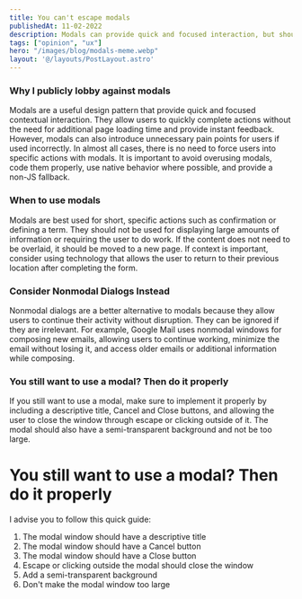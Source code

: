```yaml
---
title: You can't escape modals
publishedAt: 11-02-2022
description: Modals can provide quick and focused interaction, but should be used carefully to avoid disrupting the user's experience. Consider using nonmodal dialogs instead, which allow users to continue their activity without disruption.
tags: ["opinion", "ux"]
hero: "/images/blog/modals-meme.webp"
layout: '@/layouts/PostLayout.astro'
---
```


### Why I publicly lobby against modals  
Modals are a useful design pattern that provide quick and focused contextual interaction. They allow users to quickly complete actions without the need for additional page loading time and provide instant feedback. 
However, modals can also introduce unnecessary pain points for users if used incorrectly. In almost all cases, there is no need to force users into specific actions with modals. It is important to avoid overusing modals, code them properly, use native behavior where possible, and provide a non-JS fallback.

### When to use modals
Modals are best used for short, specific actions such as confirmation or defining a term. They should not be used for displaying large amounts of information or requiring the user to do work. If the content does not need to be overlaid, it should be moved to a new page. If context is important, consider using technology that allows the user to return to their previous location after completing the form.

### Consider Nonmodal Dialogs Instead
Nonmodal dialogs are a better alternative to modals because they allow users to continue their activity without disruption. They can be ignored if they are irrelevant. For example, Google Mail uses nonmodal windows for composing new emails, allowing users to continue working, minimize the email without losing it, and access older emails or additional information while composing.

### You still want to use a modal? Then do it properly
If you still want to use a modal, make sure to implement it properly by including a descriptive title, Cancel and Close buttons, and allowing the user to close the window through escape or clicking outside of it. The modal should also have a semi-transparent background and not be too large.
# You still want to use a modal? Then do it properly
I advise you to follow this quick guide: 
1. The modal window should have a descriptive title
2. The modal window should have a Cancel button
3. The modal window should have a Close button
4. Escape or clicking outside the modal should close the window
5. Add a semi-transparent background
6. Don't make the modal window too large